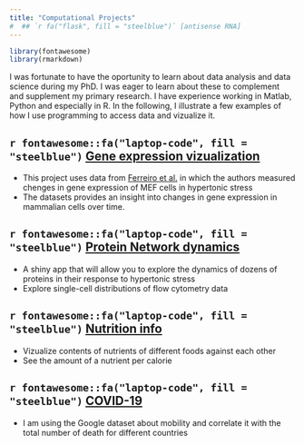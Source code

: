 ```yaml
---
title: "Computational Projects"
#  ## `r fa("flask", fill = "steelblue")` [antisense RNA]
---
```

```r
library(fontawesome)
library(rmarkdown)
```

I was fortunate to have the oportunity to learn about data analysis and data science during my PhD. I was eager to learn about these to complement and supplement my primary research. I have experience working in Matlab, Python and especially in R. In the following, I illustrate a few examples of how I use programming to access data and vizualize it.



## `r fontawesome::fa("laptop-code", fill = "steelblue")` [Gene expression vizualization](https://athiemicke.com/Project0.html)

- This project uses data from [Ferreiro et al.](https://www.ncbi.nlm.nih.gov/pubmed/20187982) in which the authors measured chenges in gene expression of MEF cells in hypertonic stress
- The datasets provides an insight into changes in gene expression in mammalian cells over time. 


<!-- ## `r fa("laptop-code", fill = "steelblue")` [Natural language processing approach to search for hidden information in the scientific literature](https://athiemicke.com/Project1.html) -->

<!-- - In this project I applied methods of natural language processing to the scientific literature -->
<!-- - I am a systems biologist and am interested in behavior of cells in certain conditions -->
<!-- - This means I am looking at biology in a different angle than most biologists do -->
<!-- - In this project I apply this angle and screen throught the fullltext of 1000s of articles that meet specific criteria to unveil hidden results and information -->



## `r fontawesome::fa("laptop-code", fill = "steelblue")` [Protein Network dynamics](https://athiemicke.com/Project2.html)

- A shiny app that will allow you to explore the dynamics of dozens of proteins in their response to hypertonic stress
- Explore single-cell distributions of flow cytometry data


<!-- ## `r fa("laptop-code", fill = "steelblue")`  [Machine learning applied to Health care datasets](https://athiemicke.com/Project3.html) -->

<!-- - A combined dataset of hospice, census and cancer data -->
<!-- - We applied machine learning algorhitms to uncover hidden trends and connections -->

## `r fontawesome::fa("laptop-code", fill = "steelblue")`  [Nutrition info](https://athiemicke.com/Project4.html)

- Vizualize contents of nutrients of different foods against each other
- See the amount of a nutrient per calorie


## `r fontawesome::fa("laptop-code", fill = "steelblue")`  [COVID-19](https://athiemicke.com/Project5.html)

- I am using the Google dataset about mobility and correlate it with the total number of death
for different countries
